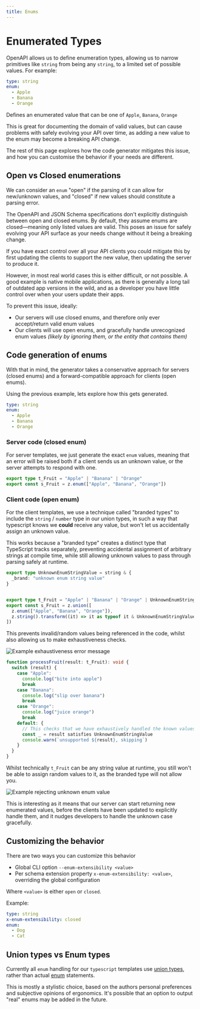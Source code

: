 ```yaml
---
title: Enums
---
```


# Enumerated Types

OpenAPI allows us to define enumeration types, allowing us to narrow primitives like `string` from being any
`string`, to a limited set of possible values. For example:

```yaml
type: string
enum:
  - Apple
  - Banana
  - Orange
```

Defines an enumerated value that can be one of `Apple`, `Banana`, `Orange`

This is great for documenting the domain of valid values, but can cause problems with safely evolving your API over
time, as adding a new value to the enum may become a breaking API change.

The rest of this page explores how the code generator mitigates this issue, and how you can customise the behavior
if your needs are different.

## Open vs Closed enumerations

We can consider an `enum` "open" if the parsing of it can allow for new/unknown values, and "closed" if new values
should constitute a parsing error.

The OpenAPI and JSON Schema specifications don't explicitly distinguish between open and closed enums.
By default, they assume enums are closed—meaning only listed values are valid. This poses an issue for safely evolving
your API surface as your needs change without it being a breaking change.

If you have exact control over all your API clients you could mitigate this by first updating the clients to support
the new value, then updating the server to produce it.

However, in most real world cases this is either difficult, or not possible. A good example is native mobile applications,
as there is generally a long tail of outdated app versions in the wild, and as a developer you have little control over
when your users update their apps.

To prevent this issue, ideally:
- Our servers will use closed enums, and therefore only ever accept/return valid enum values
- Our clients will use open enums, and gracefully handle unrecognized enum values
_(likely by ignoring them, or the entity that contains them)_

## Code generation of enums

With that in mind, the generator takes a conservative approach for servers (closed enums) and a forward-compatible
approach for clients (open enums).

Using the previous example, lets explore how this gets generated.
```yaml
type: string
enum:
  - Apple
  - Banana
  - Orange
```

### Server code (closed enum)
For server templates, we just generate the exact `enum` values, meaning that an error will be raised both
if a client sends us an unknown value, or the server attempts to respond with one.

```typescript
export type t_Fruit = "Apple" | "Banana" | "Orange"
export const s_Fruit = z.enum(["Apple", "Banana", "Orange"])
```

### Client code (open enum)

For the client templates, we use a technique called "branded types" to include the `string` / `number` type in our union
types, in such a way that typescript knows we __could__ receive any value, but won't let us accidentally assign an unknown value.

This works because a "branded type" creates a distinct type that TypeScript tracks separately, preventing accidental assignment
of arbitrary strings at compile time, while still allowing unknown values to pass through parsing safely at runtime.

```typescript
export type UnknownEnumStringValue = string & {
  _brand: "unknown enum string value"
}


export type t_Fruit = "Apple" | "Banana" | "Orange" | UnknownEnumStringValue
export const s_Fruit = z.union([
  z.enum(["Apple", "Banana", "Orange"]),
  z.string().transform((it) => it as typeof it & UnknownEnumStringValue),
])
```

This prevents invalid/random values being referenced in the code, whilst also allowing us to make exhaustiveness checks.

![Example exhaustiveness error message](/enum-exhaustiveness-check.png)

```typescript
function processFruit(result: t_Fruit): void {
  switch (result) {
    case "Apple":
      console.log("bite into apple")
      break
    case "Banana":
      console.log("slip over banana")
      break
    case "Orange":
      console.log("juice orange")
      break
    default: {
      // This checks that we have exhaustively handled the known values
      const _ = result satisfies UnknownEnumStringValue
      console.warn(`unsupported ${result}, skipping`)
    }
  }
}
```

Whilst technically `t_Fruit` can be any string value at runtime, you still won't be able to assign random values
to it, as the branded type will not allow you.

![Example rejecting unknown enum value](/enum-reject-unknown.png)

This is interesting as it means that our server can start returning new enumerated values, before the clients have been
updated to explicitly handle them, and it nudges developers to handle the unknown case gracefully.

## Customizing the behavior
There are two ways you can customize this behavior

- Global CLI option `--enum-extensibility <value>`
- Per schema extension property `x-enum-extensibility: <value>`, overriding the global configuration

Where `<value>` is either `open` or `closed`.

Example:
```yaml
type: string
x-enum-extensibility: closed
enum:
  - Dog
  - Cat
```

## Union types vs Enum types

Currently all `enum` handling for our `typescript` templates use [union types](https://www.typescriptlang.org/docs/handbook/2/everyday-types.html#union-types),
rather than actual [enum](https://www.typescriptlang.org/docs/handbook/enums.html) statements.

This is mostly a stylistic choice, based on the authors personal preferences and subjective opinions of ergonomics. It's
possible that an option to output "real" enums may be added in the future.
